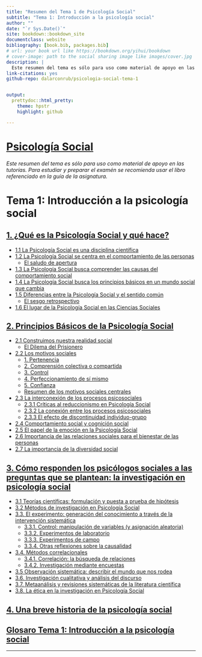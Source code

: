 ```yaml
--- 
title: "Resumen del Tema 1 de Psicología Social"
subtitle: "Tema 1: Introducción a la psicología social"
author: ""
date: "`r Sys.Date()`"
site: bookdown::bookdown_site
documentclass: website
bibliography: [book.bib, packages.bib]
# url: your book url like https://bookdown.org/yihui/bookdown
# cover-image: path to the social sharing image like images/cover.jpg
description: |
  Este resumen del tema es sólo para uso como material de apoyo en las tutorías. Para estudiar y preparar el examén  se recomienda usar el libro referenciado en la guía de la asignatura.
link-citations: yes
github-repo: dalarconrub/psicologia-social-tema-1


output:
  prettydoc::html_pretty:
    theme: hpstr
    highlight: github

---
```



# [Psicología Social](https://dalarconrub.github.io/psicologia-social/) {.unnumbered #book}

*Este resumen del tema es sólo para uso como material de apoyo en las tutorías. Para estudiar y preparar el examén  se recomienda usar el libro referenciado en la guía de la asignatura.*


# Tema 1: Introducción a la psicología social {.unnumbered} 

## [1. ¿Qué es la Psicología Social y qué hace?](#tema1) {.unnumbered}
- [1.1 La Psicología Social es una disciplina científica](#subtema1_1)
- [1.2 La Psicología Social se centra en el comportamiento de las personas](#subtema1_2)
  - [El saludo de apertura](#cuadro1_2_1)
- [1.3 La Psicología Social busca comprender las causas del comportamiento social](#subtema1_3)
- [1.4 La Psicología Social busca los principios básicos en un mundo social que cambia](#subtema1_4)
- [1.5 Diferencias entre la Psicología Social y el sentido común](#subtema1_5)
  - [El sesgo retrospectivo](#subtema1_5_1)
- [1.6 El lugar de la Psicología Social en las Ciencias Sociales](#subtema1_6)

## [2. Principios Básicos de la Psicología Social](#tema2) {.unnumbered}
- [2.1 Construimos nuestra realidad social](#subtema2_1)
  - [El Dilema del Prisionero](#cuadro2_1)
- [2.2 Los motivos sociales](#subtema2_2)
  - [1. Pertenencia](#subtema2_2_1)
  - [2. Comprensión colectiva o compartida](#subtema2_2_2)
  - [3. Control](#subtema2_2_3)
  - [4. Perfeccionamiento de sí mismo](#subtema2_2_4)
  - [5. Confianza](#subtema2_2_5)
  - [Resumen de los motivos sociales centrales](#subtema2_2_6)
- [2.3 La interconexión de los procesos psicosociales](#subtema2_3)
  - [2.3.1 Críticas al reduccionismo en Psicología Social](#subtema2_3_1)
  - [2.3.2 La conexión entre los procesos psicosociales](#subtema2_3_2)
  - [2.3.3 El efecto de discontinuidad individuo-grupo](#subtema2_3_3)
- [2.4 Comportamiento social y cognición social](#subtema2_4)
- [2.5 El papel de la emoción en la Psicología Social](#subtema2_5)
- [2.6 Importancia de las relaciones sociales para el bienestar de las personas](#subtema2_6)
- [2.7 La importancia de la diversidad social](#subtema2_7)

## [3. Cómo responden los psicólogos sociales a las preguntas que se plantean: la investigación en psicología social](#tema3) {.unnumbered}
- [3.1 Teorías científicas: formulación y puesta a prueba de hipótesis](#subtema3_1)
- [3.2 Métodos de investigación en Psicología Social](#subtema3_2)
- [3.3. El experimento: generación del conocimiento a través de la intervención sistemática](#subtema3_3)
  - [3.3.1. Control: manipulación de variables (y asignación aleatoria)](#subtema3_3_1)
  - [3.3.2. Experimentos de laboratorio](#subtema3_3_2)
  - [3.3.3. Experimentos de campo](#subtema3_3_3)
  - [3.3.4. Otras reflexiones sobre la causalidad](#subtema3_3_4)
- [3.4. Métodos correlacionales](#subtema3_4)
  - [3.4.1. Correlación: la búsqueda de relaciones](#subtema3_4_1)
  - [3.4.2. Investigación mediante encuestas](#subtema3_4_2)
- [3.5 Observación sistemática: describir el mundo que nos rodea ](#subtema3_5)
- [3.6. Investigación cualitativa y análisis del discurso](#subtema3_6)
- [3.7. Metaanálisis y revisiones sistemáticas de la literatura científica](#subtema3_7)
- [3.8. La ética en la investigación en Psicología Social](#subtema3_8)

## [4. Una breve historia de la psicología social](#tema4) {.unnumbered}

## [Glosaro Tema 1: Introducción a la psicología social](#glosario1) {.unnumbered}


---

